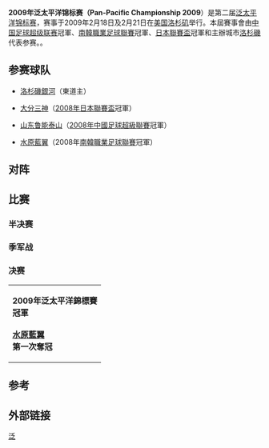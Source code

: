 {{noteta
|G1=足球
}}
'''2009年泛太平洋锦标赛（Pan-Pacific Championship 2009'''）是第二届[[泛太平洋锦标赛|泛太平洋锦标赛]]，赛事于2009年2月18日及2月21日在[[美国|美国]][[洛杉矶|洛杉矶]]举行。本屆賽事會由[[中国足球超级联赛|中国足球超级联赛]]冠軍、[[南韓職業足球聯賽|南韓職業足球聯賽]]冠軍、[[日本聯賽盃|日本聯賽盃]]冠軍和主辦城市[[洛杉磯|洛杉磯]]代表参赛。。


== 参赛球队 ==
* {{flagicon|USA}} [[洛杉磯銀河|洛杉磯銀河]]（東道主）
* {{flagicon|JPN}} [[大分三神|大分三神]]（[[2008年日本職業足球聯賽#聯賽盃|2008年日本聯賽盃]]冠軍）
* {{flagicon|CHN}} [[山东鲁能泰山|山东鲁能泰山]]（[[2008年中國足球超級聯賽|2008年中國足球超級聯賽]]冠軍）
* {{flagicon|KOR}} [[水原三星蓝翼|水原藍翼]]（2008年[[南韓職業足球聯賽|南韓職業足球聯賽]]冠軍）

== 对阵 ==
{{Round4-with third
<!--Date-Place|Team 1|Score 1|Team 2|Score 2 -->
<!--semi finals  -->
|2月18日－[[卡森_(加利福尼亚州)|卡森市]] ([[家得寶中心|家得寶中心]])|{{flagicon|USA}} '''[[洛杉磯銀河|洛杉磯銀河]]'''|'''2'''|{{flagicon|JPN}} [[大分三神|大分三神]]|0
|2月18日－[[卡森_(加利福尼亚州)|卡森市]]（[[家得寶中心|家得寶中心]]）|{{flagicon|KOR}} '''[[水原三星藍翼|水原藍翼]]'''|'''1'''|{{flagicon|CHN}} [[山東魯能泰山|山東魯能泰山]]|0
<!--final -->
|2月21日－[[卡森_(加利福尼亚州)|卡森市]]（[[家得寶中心|家得寶中心]]）|{{flagicon|USA}} [[洛杉磯銀河|洛杉磯銀河]]  |1 (2)|{{flagicon|KOR}} '''[[水原三星藍翼|水原藍翼]]''' |'''1 (4)'''
<!--third place -->
|2月21日－[[卡森_(加利福尼亚州)|卡森市]]（[[家得寶中心|家得寶中心]]）|{{flagicon|JPN}} '''[[大分三神|大分三神]]''' |'''2'''|{{flagicon|CHN}} [[山東魯能泰山|山東魯能泰山]] |1
}}

== 比赛 ==
=== 半决赛 ===
{{footballbox
|date = 2009年2月18日
|time = 17:30 [[UTC−8|UTC−8]]
|team1 = [[水原三星蓝翼|水原藍翼]] {{flagicon|KOR}}
|score = 1 – 0
|report = [http://web.ppchampionship.net/news/article.jsp?ymd=20090219&content_id=218564&vkey=news_panpacific&fext=.jsp 報告]{{dead link|date=十一月 2017 |bot=InternetArchiveBot }}
|team2 = {{flagicon|CHN}} [[山东鲁能泰山|山东鲁能泰山]]
|goals1 = 趙永太 {{goal|81}}
|goals2 = 
|stadium = {{flagicon|USA}}[[加州|加州]][[卡森_(加利福尼亚州)|卡森市]][[家得宝中心|家得宝中心]]
|attendance = 
|referee = 
}}

{{footballbox
|date = 2009年2月18日
|time = 20:00 [[UTC−8|UTC−8]]
|team1 = [[洛杉矶银河|洛杉矶银河]] {{flagicon|USA}}
|score = 2 – 0
|report = [http://www.ppchampionship.net/news/article.jsp?ymd=20090219&content_id=218584&vkey=news_panpacific&fext=.jsp 報告]{{dead link|date=十一月 2017 |bot=InternetArchiveBot }}
|team2 = {{flagicon|JPN}} [[大分三神|大分三神]]
|goals1 = 布度 {{goal|44}}<br /> 基奴夫斯基 {{goal|53|[[十二碼|十二碼]]}}
|goals2 = 
|stadium = {{flagicon|USA}}[[加州|加州]][[卡森_(加利福尼亚州)|卡森市]][[家得宝中心|家得宝中心]]
|attendance = 
|referee = 
}}

=== 季军战 ===
{{footballbox
|date = 2009年2月21日
|time = 17:30 [[UTC−8|UTC−8]]
|team1 = [[大分三神|大分三神]] {{flagicon|JPN}}
|score = 2 – 1
|report = [https://web.archive.org/web/20090227014219/http://www.ppchampionship.net/news/article.jsp?ymd=20090221&content_id=219137&vkey=news_panpacific&fext=.jsp 報告]
|team2 = {{flagicon|CHN}} [[山东鲁能泰山|山东鲁能泰山]]
|goals1 = 高松大樹 {{goal|27}}<br /> [[烏斯利|烏斯利]] {{goal|42}}
|goals2 = [[米利安·马达科维奇|米利安·马达科维奇]] {{goal|45|[[十二碼|十二碼]]}}
|stadium = {{flagicon|USA}}[[加州|加州]][[卡森_(加利福尼亚州)|卡森市]][[家得宝中心|家得宝中心]]
|attendance = 
|referee = 
}}

=== 决赛 ===
{{footballbox
|date = 2009年2月21日
|time = 20:00 [[UTC−8|UTC−8]]
|team1 = [[洛杉磯銀河|洛杉磯銀河]] {{flagicon|USA}}
|score = 1 – 1<br /> (2 – 4)<br /> [[互射點球|互射點球]]
|report = [https://web.archive.org/web/20090227014229/http://www.ppchampionship.net/news/article.jsp?ymd=20090222&content_id=219179&vkey=news_panpacific&fext=.jsp 報告]
|team2 =  {{flagicon|KOR}} [[水原三星藍翼|水原藍翼]]
|goals1 = 馬基 {{goal|89|[[十二碼|十二碼]]}}
|goals2 = 法蘭克林 {{goal|39|[[烏龍球|烏龍球]]}}
|stadium = {{flagicon|USA}}[[加州|加州]][[卡森_(加利福尼亚州)|卡森市]][[家得宝中心|家得宝中心]]
|attendance = 
|referee = 
}}


{| width=95%
|- align=center
|'''2009年泛太平洋錦標賽<br />冠軍'''<br />{{flagicon|South Korea|size=120px}}<br />  '''[[水原三星藍翼|水原藍翼]]'''<br />'''第一次奪冠'''
|}

== 参考 ==
<references/>

== 外部链接 ==

{{fb start}}
{{泛太平洋锦标赛}}
{{fb end}}

[[Category:2009年足球|泛]]